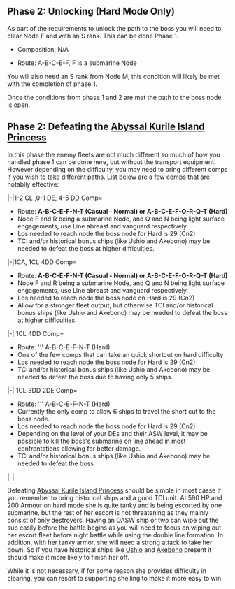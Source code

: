 ==Phase 2: Unlocking (Hard Mode Only)==

As part of the requirements to unlock the path to the boss you will need to clear Node F and with an S rank. This can be done Phase 1.

* Composition: N/A

* Route: A-B-C-E-F, F is a submarine Node

You will also need an S rank from Node M, this condition will likely be met with the completion of phase 1. 

Once the conditions from phase 1 and 2 are met the path to the boss node is open.

==Phase 2: Defeating the [[Abyssal Kurile Island Princess]]==

In this phase the enemy fleets are not much different so much of how you handled phase 1 can be done here, but without the transport equipment. However depending on the difficulty, you may need to bring different comps if you wish to take different paths. List below are a few comps that are notablly effective:

<tabber>
|-|1-2 CL ,0-1 DE, 4-5 DD Comp=
* Route: ''' A-B-C-E-F-N-T (Casual - Normal) or A-B-C-E-F-O-R-Q-T (Hard) '''
* Node F and R being a submarine Node, and Q and N being light surface engagements, use Line abreast and vanguard respectively.
* Los needed to reach node the boss node for Hard is 29 (Cn2)
* TCI and/or historical bonus ships (like Ushio and Akebono) may be needed to defeat the boss at higher difficulties.

|-|1CA, 1CL 4DD Comp=
* Route: ''' A-B-C-E-F-N-T (Casual - Normal) or A-B-C-E-F-O-R-Q-T (Hard) '''
* Node F and R being a submarine Node, and Q and N being light surface engagements, use Line abreast and vanguard respectively.
* Los needed to reach node the boss node on Hard is 29 (Cn2)
* Allow for a stronger fleet output, but otherwise TCI and/or historical bonus ships (like Ushio and Akebono) may be needed to defeat the boss at higher difficulties.
|-|
1CL 4DD Comp=
* Route: ''' A-B-C-E-F-N-T (Hard)
* One of the few comps that can take an quick shortcut on hard difficulty
* Los needed to reach node the boss node for Hard is 29 (Cn2)
* TCI and/or historical bonus ships (like Ushio and Akebono) may be needed to defeat the boss due to having only 5 ships.
|-|
1CL 3DD 2DE Comp=
* Route: ''' A-B-C-E-F-N-T (Hard)
* Currently the only comp to allow 6 ships to travel the short cut to the boss node.
* Los needed to reach node the boss node for Hard is 29 (Cn2)
* Depending on the level of your DEs and their ASW level, it may be possible to kill the boss's submarine on line ahead in most confrontations allowing for better damage.
* TCI and/or historical bonus ships (like Ushio and Akebono) may be needed to defeat the boss
|-|
</tabber>

Defeating [[Abyssal Kurile Island Princess]] should be simple in most casse if you remember to bring historical ships and a good TCI unit. At 590 HP and 200 Armour on hard mode she is quite tanky and is being escorted by one submarine, but the rest of her escort is not threatening as they mainly consist of only destroyers. Having an OASW ship or two can wipe out the sub easily before the battle begins as you will need to focus on wiping out her escort fleet before night battle while using the double line formation. In addition, with her tanky armor, she will need a strong attack to take her down. So if you have historical ships like [[Ushio]] and [[Akebono]] present it should make it more likely to finish her off.

While it is not necessary, if for some reason she provides difficulty in clearing, you can resort to supporting shelling to make it more easy to win.